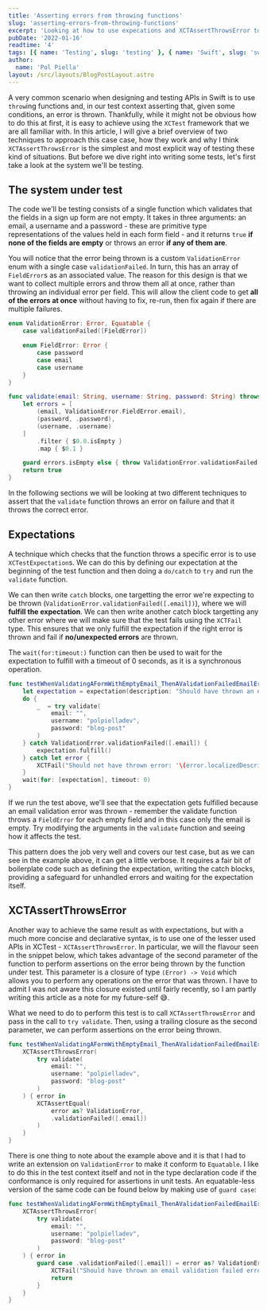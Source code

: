 ```yaml
---
title: 'Asserting errors from throwing functions'
slug: 'asserting-errors-from-throwing-functions'
excerpt: 'Looking at how to use expecations and XCTAssertThrowsError to assert specific errors are being thrown in Swift.'
pubDate: '2022-01-16'
readtime: '4'
tags: [{ name: 'Testing', slug: 'testing' }, { name: 'Swift', slug: 'swift' }]
author:
  name: 'Pol Piella'
layout: /src/layouts/BlogPostLayout.astro
---
```


A very common scenario when designing and testing APIs in Swift is to use `throw`ing functions and, in our test context asserting that, given some conditions, an error is thrown. Thankfully, while it might not be obvious how to do this at first, it is easy to achieve using the `XCTest` framework that we are all familiar with. In this article, I will give a brief overview of two techniques to approach this case case, how they work and why I think `XCTAssertThrowsError` is the simplest and most explicit way of testing these kind of situations. But before we dive right into writing some tests, let's first take a look at the system we'll be testing.

## The system under test

The code we'll be testing consists of a single function which validates that the fields in a sign up form are not empty. It takes in three arguments: an email, a username and a password - these are primitive type representations of the values held in each form field - and it returns `true` **if none of the fields are empty** or throws an error **if any of them are**.

You will notice that the error being thrown is a custom `ValidationError` enum with a single case `validationFailed`. In turn, this has an array of `FieldError`s as an associated value. The reason for this design is that we want to collect multiple errors and throw them all at once, rather than throwing an individual error per field. This will allow the client code to get **all of the errors at once** without having to fix, re-run, then fix again if there are multiple failures.

```swift:Validator.swift
enum ValidationError: Error, Equatable {
    case validationFailed([FieldError])

    enum FieldError: Error {
        case password
        case email
        case username
    }
}

func validate(email: String, username: String, password: String) throws -> Bool {
    let errors = [
        (email, ValidationError.FieldError.email),
        (password, .password),
        (username, .username)
    ]
        .filter { $0.0.isEmpty }
        .map { $0.1 }

    guard errors.isEmpty else { throw ValidationError.validationFailed(errors) }
    return true
}
```

In the following sections we will be looking at two different techniques to assert that the `validate` function throws an error on failure and that it throws the correct error.

## Expectations

A technique which checks that the function throws a specific error is to use `XCTestExpectation`s. We can do this by defining our expectation at the beginning of the test function and then doing a `do/catch` to `try` and run the `validate` function.

We can then write `catch` blocks, one targetting the error we're expecting to be thrown (`ValidationError.validationFailed([.email])`), where we will **fulfill the expectation**. We can then write another catch block targetting any other error where we will make sure that the test fails using the `XCTFail` type. This ensures that we only fulfill the expectation if the right error is thrown and fail if **no/unexpected errors** are thrown.

The `wait(for:timeout:)` function can then be used to wait for the expectation to fulfill with a timeout of 0 seconds, as it is a synchronous operation.

```swift:ValidatorTests.swift
func testWhenValidatingAFormWithEmptyEmail_ThenAValidationFailedEmailErrorIsThrown() {
    let expectation = expectation(description: "Should have thrown an email validation failed error")
    do {
        _  = try validate(
            email: "",
            username: "polpielladev",
            password: "blog-post"
        )
    } catch ValidationError.validationFailed([.email]) {
        expectation.fulfill()
    } catch let error {
        XCTFail("Should not have thrown error: '\(error.localizedDescription)'")
    }
    wait(for: [expectation], timeout: 0)
}
```

If we run the test above, we'll see that the expectation gets fulfilled because an email validation error was thrown - remember the validate function throws a `FieldError` for each empty field and in this case only the email is empty. Try modifying the arguments in the `validate` function and seeing how it affects the test.

This pattern does the job very well and covers our test case, but as we can see in the example above, it can get a little verbose. It requires a fair bit of boilerplate code such as defining the expectation, writing the catch blocks, providing a safeguard for unhandled errors and waiting for the expectation itself.

## XCTAssertThrowsError

Another way to achieve the same result as with expectations, but with a much more concise and declarative syntax, is to use one of the lesser used APIs in XCTest - `XCTAssertThrowsError`. In particular, we will the flavour seen in the snippet below, which takes advantage of the second parameter of the function to perform assertions on the error being thrown by the function under test. This parameter is a closure of type `(Error) -> Void` which allows you to perform any operations on the error that was thrown. I have to admit I was not aware this closure existed until fairly recently, so I am partly writing this article as a note for my future-self 😅.

What we need to do to perform this test is to call `XCTAssertThrowsError` and pass in the call to `try validate`. Then, using a trailing closure as the second parameter, we can perform assertions on the error being thrown.

```swift:ValidatorTests.swift
func testWhenValidatingAFormWithEmptyEmail_ThenAValidationFailedEmailErrorIsThrown() {
    XCTAssertThrowsError(
        try validate(
            email: "",
            username: "polpielladev",
            password: "blog-post"
        )
    ) { error in
        XCTAssertEqual(
            error as? ValidationError,
            .validationFailed([.email])
        )
    }
}
```

There is one thing to note about the example above and it is that I had to write an extension on `ValidationError` to make it conform to `Equatable`. I like to do this in the test context itself and not in the type declaration code if the conformance is only required for assertions in unit tests. An equatable-less version of the same code can be found below by making use of `guard case`:

```swift:ValidatorTests.swift
func testWhenValidatingAFormWithEmptyEmail_ThenAValidationFailedEmailErrorIsThrown() {
    XCTAssertThrowsError(
        try validate(
            email: "",
            username: "polpielladev",
            password: "blog-post"
        )
    ) { error in
        guard case .validationFailed([.email]) = error as? ValidationError else {
            XCTFail("Should have thrown an email validation failed error"))
            return
        }
    }
}
```
